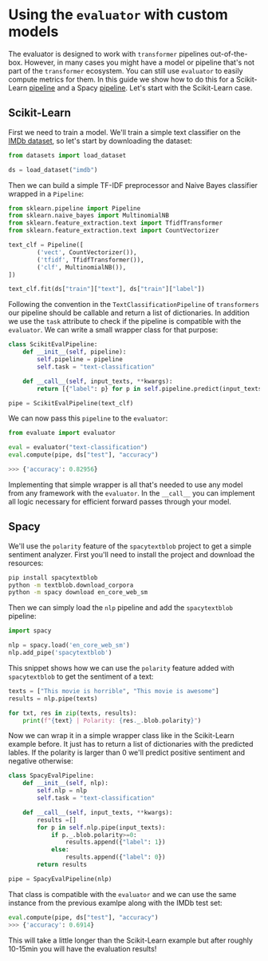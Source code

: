 # Using the `evaluator` with custom models

The evaluator is designed to work with `transformer` pipelines out-of-the-box. However, in many cases you might have a model or pipeline that's not part of the `transformer` ecosystem. You can still use `evaluator` to easily compute metrics for them. In this guide we show how to do this for a Scikit-Learn [pipeline](https://scikit-learn.org/stable/modules/generated/sklearn.pipeline.Pipeline.html#sklearn.pipeline.Pipeline) and a Spacy [pipeline](https://spacy.io). Let's start with the Scikit-Learn case.

## Scikit-Learn

First we need to train a model. We'll train a simple text classifier on the [IMDb dataset](https://huggingface.co/datasets/imdb), so let's start by downloading the dataset:

```py
from datasets import load_dataset

ds = load_dataset("imdb")
```

Then we can build a simple TF-IDF preprocessor and Naive Bayes classifier wrapped in a `Pipeline`:

```py
from sklearn.pipeline import Pipeline
from sklearn.naive_bayes import MultinomialNB
from sklearn.feature_extraction.text import TfidfTransformer
from sklearn.feature_extraction.text import CountVectorizer

text_clf = Pipeline([
        ('vect', CountVectorizer()),
        ('tfidf', TfidfTransformer()),
        ('clf', MultinomialNB()),
])

text_clf.fit(ds["train"]["text"], ds["train"]["label"])
```

Following the convention in the `TextClassificationPipeline` of `transformers` our pipeline should be callable and return a list of dictionaries. In addition we use the `task` attribute to check if the pipeline is compatible with the `evaluator`. We can write a small wrapper class for that purpose:

```py
class ScikitEvalPipeline:
    def __init__(self, pipeline):
        self.pipeline = pipeline
        self.task = "text-classification"

    def __call__(self, input_texts, **kwargs):
        return [{"label": p} for p in self.pipeline.predict(input_texts)]

pipe = ScikitEvalPipeline(text_clf)
```

We can now pass this `pipeline` to the `evaluator`:

```py
from evaluate import evaluator

eval = evaluator("text-classification")
eval.compute(pipe, ds["test"], "accuracy")

>>> {'accuracy': 0.82956}
```

Implementing that simple wrapper is all that's needed to use any model from any framework with the `evaluator`. In the `__call__` you can implement all logic necessary for efficient forward passes through your model.

## Spacy

We'll use the `polarity` feature of the `spacytextblob` project to get a simple sentiment analyzer. First you'll need to install the project and download the resources:

```bash
pip install spacytextblob
python -m textblob.download_corpora
python -m spacy download en_core_web_sm
```

Then we can simply load the `nlp` pipeline and add the `spacytextblob` pipeline:
```py
import spacy

nlp = spacy.load('en_core_web_sm')
nlp.add_pipe('spacytextblob')
```

This snippet shows how we can use the `polarity` feature added with `spacytextblob` to get the sentiment of a text:

```py
texts = ["This movie is horrible", "This movie is awesome"]
results = nlp.pipe(texts)

for txt, res in zip(texts, results):
    print(f"{text} | Polarity: {res._.blob.polarity}")
```

Now we can wrap it in a simple wrapper class like in the Scikit-Learn example before. It just has to return a list of dictionaries with the predicted lables. If the polarity is larger than 0 we'll predict positive sentiment and negative otherwise:

```py
class SpacyEvalPipeline:
    def __init__(self, nlp):
        self.nlp = nlp
        self.task = "text-classification"

    def __call__(self, input_texts, **kwargs):
        results =[]
        for p in self.nlp.pipe(input_texts):
            if p._.blob.polarity>=0:
                results.append({"label": 1})
            else:
                results.append({"label": 0})
        return results

pipe = SpacyEvalPipeline(nlp)
```

That class is compatible with the `evaluator` and we can use the same instance from the previous examlpe along with the IMDb test set:

```py
eval.compute(pipe, ds["test"], "accuracy")
>>> {'accuracy': 0.6914}
```

This will take a little longer than the Scikit-Learn example but after roughly 10-15min you will have the evaluation results!
